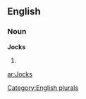 
==English==

===Noun===
'''Jocks'''

# {{plural of|[[Jock]]}}

[[Category:English plurals]]

[[ar:Jocks]]
